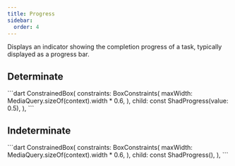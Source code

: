 ```yaml
---
title: Progress
sidebar:
  order: 4
---
```


Displays an indicator showing the completion progress of a task, typically displayed as a progress bar.

## Determinate

<Preview src="progress">
 ```dart
ConstrainedBox(
  constraints: BoxConstraints(
    maxWidth: MediaQuery.sizeOf(context).width * 0.6,
  ),
  child: const ShadProgress(value: 0.5),
),
```
</Preview>


## Indeterminate
<Preview src="progress?style=indeterminate">
 ```dart
ConstrainedBox(
  constraints: BoxConstraints(
    maxWidth: MediaQuery.sizeOf(context).width * 0.6,
  ),
  child: const ShadProgress(),
),
```
</Preview>
